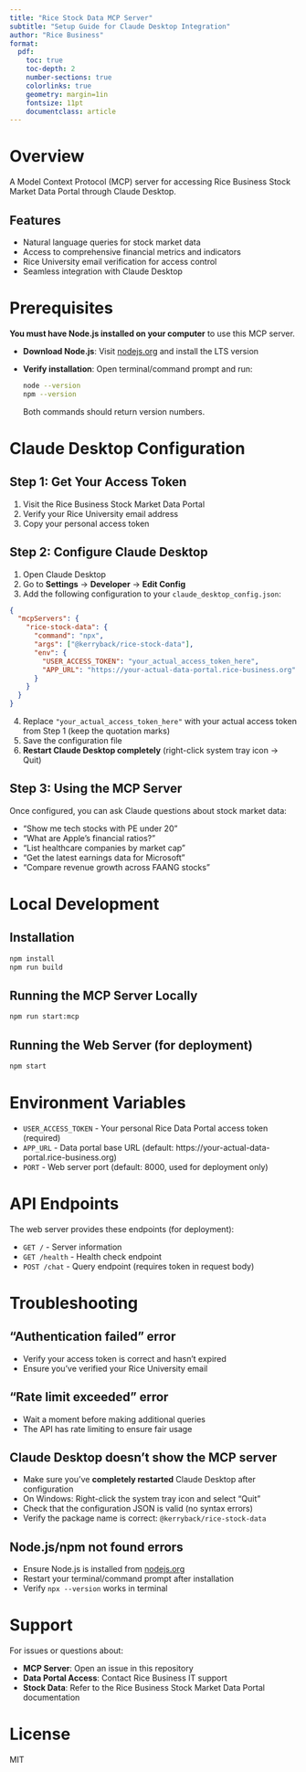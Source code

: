 ```yaml
---
title: "Rice Stock Data MCP Server"
subtitle: "Setup Guide for Claude Desktop Integration"
author: "Rice Business"
format:
  pdf:
    toc: true
    toc-depth: 2
    number-sections: true
    colorlinks: true
    geometry: margin=1in
    fontsize: 11pt
    documentclass: article
---
```


# Overview

A Model Context Protocol (MCP) server for accessing Rice Business Stock Market Data Portal through Claude Desktop.

## Features

- Natural language queries for stock market data
- Access to comprehensive financial metrics and indicators
- Rice University email verification for access control
- Seamless integration with Claude Desktop

# Prerequisites

**You must have Node.js installed on your computer** to use this MCP server.

- **Download Node.js**: Visit [nodejs.org](https://nodejs.org/) and install the LTS version
- **Verify installation**: Open terminal/command prompt and run:
  ```bash
  node --version
  npm --version
  ```
  Both commands should return version numbers.

# Claude Desktop Configuration

## Step 1: Get Your Access Token

1. Visit the Rice Business Stock Market Data Portal
2. Verify your Rice University email address
3. Copy your personal access token

## Step 2: Configure Claude Desktop

1. Open Claude Desktop
2. Go to **Settings** → **Developer** → **Edit Config**
3. Add the following configuration to your `claude_desktop_config.json`:

```json
{
  "mcpServers": {
    "rice-stock-data": {
      "command": "npx",
      "args": ["@kerryback/rice-stock-data"],
      "env": {
        "USER_ACCESS_TOKEN": "your_actual_access_token_here",
        "APP_URL": "https://your-actual-data-portal.rice-business.org"
      }
    }
  }
}
```

4. Replace `"your_actual_access_token_here"` with your actual access token from Step 1 (keep the quotation marks)
5. Save the configuration file
6. **Restart Claude Desktop completely** (right-click system tray icon → Quit)

## Step 3: Using the MCP Server

Once configured, you can ask Claude questions about stock market data:

- "Show me tech stocks with PE under 20"
- "What are Apple's financial ratios?"
- "List healthcare companies by market cap"
- "Get the latest earnings data for Microsoft"
- "Compare revenue growth across FAANG stocks"

# Local Development

## Installation

```bash
npm install
npm run build
```

## Running the MCP Server Locally

```bash
npm run start:mcp
```

## Running the Web Server (for deployment)

```bash
npm start
```

# Environment Variables

- `USER_ACCESS_TOKEN` - Your personal Rice Data Portal access token (required)
- `APP_URL` - Data portal base URL (default: https://your-actual-data-portal.rice-business.org)
- `PORT` - Web server port (default: 8000, used for deployment only)

# API Endpoints

The web server provides these endpoints (for deployment):

- `GET /` - Server information
- `GET /health` - Health check endpoint
- `POST /chat` - Query endpoint (requires token in request body)

# Troubleshooting

## "Authentication failed" error

- Verify your access token is correct and hasn't expired
- Ensure you've verified your Rice University email

## "Rate limit exceeded" error

- Wait a moment before making additional queries
- The API has rate limiting to ensure fair usage

## Claude Desktop doesn't show the MCP server

- Make sure you've **completely restarted** Claude Desktop after configuration
- On Windows: Right-click the system tray icon and select "Quit"
- Check that the configuration JSON is valid (no syntax errors)
- Verify the package name is correct: `@kerryback/rice-stock-data`

## Node.js/npm not found errors

- Ensure Node.js is installed from [nodejs.org](https://nodejs.org/)
- Restart your terminal/command prompt after installation
- Verify `npx --version` works in terminal

# Support

For issues or questions about:

- **MCP Server**: Open an issue in this repository
- **Data Portal Access**: Contact Rice Business IT support
- **Stock Data**: Refer to the Rice Business Stock Market Data Portal documentation

# License

MIT